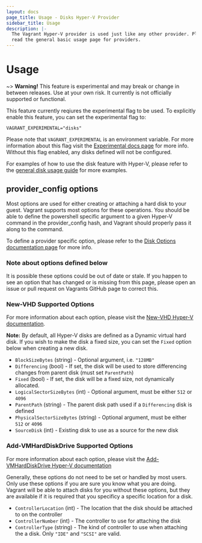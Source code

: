 ```yaml
---
layout: docs
page_title: Usage - Disks Hyper-V Provider
sidebar_title: Usage
description: |-
  The Vagrant Hyper-V provider is used just like any other provider. Please
  read the general basic usage page for providers.
---
```


# Usage

~> **Warning!** This feature is experimental and may break or
change in between releases. Use at your own risk. It currently is not officially
supported or functional.

This feature currently reqiures the experimental flag to be used. To explicitly enable this feature, you can set the experimental flag to:

```
VAGRANT_EXPERIMENTAL="disks"
```

Please note that `VAGRANT_EXPERIMENTAL` is an environment variable. For more
information about this flag visit the [Experimental docs page](/docs/experimental/)
for more info. Without this flag enabled, any disks defined will not be configured.

For examples of how to use the disk feature with Hyper-V, please refer to the
[general disk usage guide](/docs/disks/usage) for more examples.

## provider_config options

Most options are used for either creating or attaching a hard disk to your guest.
Vagrant supports most options for these operations. You should be able to define
the powershell specific argument to a given Hyper-V command in the provider_config
hash, and Vagrant should properly pass it along to the command.

To define a provider specific option, please refer to the [Disk Options documentation page](/docs/disks/configuration) for more info.

### Note about options defined below

It is possible these options could be out of date or stale. If you happen to see
an option that has changed or is missing from this page, please open an issue
or pull request on Vagrants GitHub page to correct this.

### New-VHD Supported Options

For more information about each option, please visit the [New-VHD Hyper-V documentation](https://docs.microsoft.com/en-us/powershell/module/hyper-v/new-vhd?view=win10-ps).

__Note:__ By default, all Hyper-V disks are defined as a Dynamic virtual hard disk. If you
wish to make the disk a fixed size, you can set the `Fixed` option below when creating
a new disk.

* `BlockSizeBytes` (string) - Optional argument, i.e. `"128MB"`
* `Differencing` (bool) - If set, the disk will be used to store differencing changes from parent disk (must set `ParentPath`)
* `Fixed` (bool) - If set, the disk will be a fixed size, not dynamically allocated.
* `LogicalSectorSizeBytes` (int) - Optional argument, must be either `512` or `4096`
* `ParentPath` (string) - The parent disk path used if a `Differencing` disk is defined
* `PhysicalSectorSizeBytes` (string) - Optional argument, must be either `512` or `4096`
* `SourceDisk` (int) - Existing disk to use as a source for the new disk

### Add-VMHardDiskDrive Supported Options

For more information about each option, please visit the [Add-VMHardDiskDrive Hyper-V documentation](https://docs.microsoft.com/en-us/powershell/module/hyper-v/add-vmharddiskdrive?view=win10-ps)

Generally, these options do not need to be set or handled by most users. Only
use these options if you are sure you know what you are doing. Vagrant will
be able to attach disks for you without these options, but they are available
if it is required that you specificy a specific location for a disk.

* `ControllerLocation` (int) - The location that the disk should be attached to on the controller
* `ControllerNumber` (int) - The controller to use for attaching the disk
* `ControllerType` (string) - The kind of controller to use when attaching the a disk. Only `"IDE"` and `"SCSI"` are valid.
